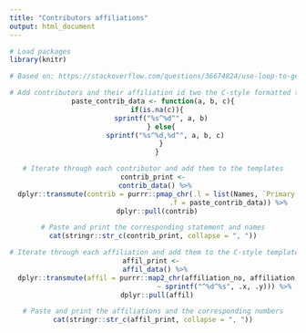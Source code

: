 ```yaml
---
title: "Contributors affiliations"
output: html_document
---
```


<style type="text/css">

h1.title {
  font-size: 38px;
  color: Balck;
  text-align: center;
}

</style>

```r
# Load packages
library(knitr)
```

<center>

```r
# Based on: https://stackoverflow.com/questions/36674824/use-loop-to-generate-section-of-text-in-rmarkdown

# Add contributors and their affiliation id two the C-style formatted tempaltes
paste_contrib_data <- function(a, b, c){
  if(is.na(c)){
    sprintf("%s^%d^", a, b)
    } else{
      sprintf("%s^%d,%d^", a, b, c)
    }
  }

# Iterate through each contributor and add them to the templates
contrib_print <-
  contrib_data() %>% 
  dplyr::transmute(contrib = purrr::pmap_chr(.l = list(Names, `Primary affiliation`, `Secondary affiliation`),
                                      .f = paste_contrib_data)) %>% 
  dplyr::pull(contrib)

# Paste and print the corresponding statement and names
cat(stringr::str_c(contrib_print, collapse = ", "))
```

```r
# Iterate through each affiliation and add them to the C-style template
affil_print <- 
  affil_data() %>% 
  dplyr::transmute(affil = purrr::map2_chr(affiliation_no, affiliation,
                                    ~ sprintf("^%d^%s", .x, .y))) %>% 
  dplyr::pull(affil)

# Paste and print the affiliations and the corresponding numbers
cat(stringr::str_c(affil_print, collapse = ", "))
```

</center>